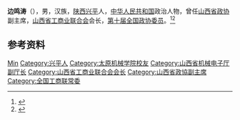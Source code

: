 '''边鸣涛'''（{{bd|1943年|10月|}}），男，汉族，[[陕西|陕西]][[兴平县|兴平]]人，[[中华人民共和国|中华人民共和国]]政治人物，曾任[[山西省政协|山西省政协]]副主席，[[山西省工商业联合会|山西省工商业联合会]]会长，[[第十届全国政协委员|第十届全国政协委员]]。<ref>{{Cite web|title=新当选的省政协副主席边鸣涛同志简历|url=http://unn.people.com.cn/GB/channel340/1661/2040/200102/20/38879.html|accessdate=2020-08-30|work=山西日报}}</ref><ref>{{Cite book|title=中华人民共和国职官志|author=何虎生, 李耀东, 向常福主编|publisher=中国社会出版社|year=2003|isbn=9787800883934|location=北京|pages=}}</ref>

== 参考资料 ==
{{reflist}}

{{中国人物小作品}}
{{中华全国工商业联合会第九届执行委员会}}

{{Authority control}}
{{DEFAULTSORT:Bian边}}
[[Category:边姓|Min]]
[[Category:兴平人|Category:兴平人]]
[[Category:太原机械学院校友|Category:太原机械学院校友]]
[[Category:山西省机械电子厅副厅长|Category:山西省机械电子厅副厅长]]
[[Category:山西省工商业联合会会长|Category:山西省工商业联合会会长]]
[[Category:山西省政協副主席|Category:山西省政協副主席]]
[[Category:全国工商联常委|Category:全国工商联常委]]